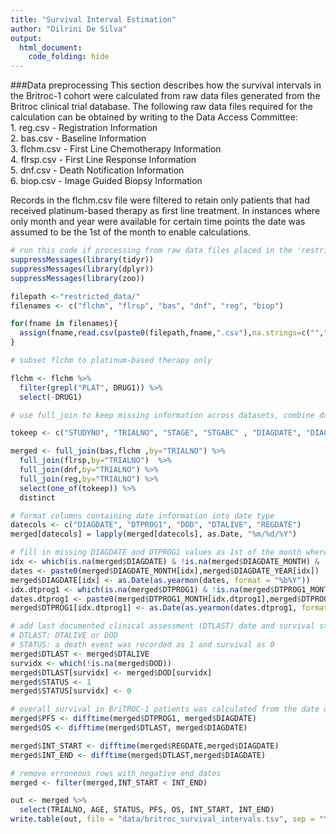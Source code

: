 ```yaml
---
title: "Survival Interval Estimation"
author: "Dilrini De Silva"
output: 
  html_document:
    code_folding: hide
---
```

###Data preprocessing
This section describes how the survival intervals in the Britroc-1 cohort were calculated from raw data files generated from the Britroc clinical trial database. The following raw data files required for the calculation can be obtained by writing to the Data Access Committee:  
1. reg.csv - Registration Information  
2. bas.csv - Baseline Information  
3. flchm.csv - First Line Chemotherapy Information  
4. flrsp.csv - First Line Response Information  
5. dnf.csv - Death Notification Information  
6. biop.csv - Image Guided Biopsy Information  

Records in the flchm.csv file were filtered to retain only patients that had received platinum-based therapy as first line treatment. In instances where only month and year were available for certain time points the date was assumed to be the 1st of the month to enable calculations.  


```r
# run this code if processing from raw data files placed in the 'restricted_data/' folder
suppressMessages(library(tidyr))
suppressMessages(library(dplyr))
suppressMessages(library(zoo))

filepath <-"restricted_data/"
filenames <- c("flchm", "flrsp", "bas", "dnf", "reg", "biop")

for(fname in filenames){
  assign(fname,read.csv(paste0(filepath,fname,".csv"),na.strings=c(""," ","NA"), as.is = T))
}

# subset flchm to platinum-based therapy only

flchm <- flchm %>%
  filter(grepl("PLAT", DRUG1)) %>%
  select(-DRUG1)

# use full_join to keep missing information across datasets, combine dataframes by TRIALNO and retain only columns necessary for subsequent analysis

tokeep <- c("STUDYNO", "TRIALNO", "STAGE", "STGABC" , "DIAGDATE", "DIAGDATE_MONTH", "DIAGDATE_YEAR", "DTPROG1", "DTPROG1_MONTH","DTPROG1_YEAR", "DOD", "DTALIVE", "REGDATE", "AGE", "BIOPDT")

merged <- full_join(bas,flchm ,by="TRIALNO") %>% 
  full_join(flrsp,by="TRIALNO")  %>%
  full_join(dnf,by="TRIALNO") %>%
  full_join(reg,by="TRIALNO") %>% 
  select(one_of(tokeep)) %>%
  distinct

# format columns containing date information into date type
datecols <- c("DIAGDATE", "DTPROG1", "DOD", "DTALIVE", "REGDATE")
merged[datecols] = lapply(merged[datecols], as.Date, "%m/%d/%Y")

# fill in missing DIAGDATE and DTPROG1 values as 1st of the month where only month and year info is available
idx <- which(is.na(merged$DIAGDATE) & !is.na(merged$DIAGDATE_MONTH) & !is.na(merged$DIAGDATE_YEAR))
dates <- paste0(merged$DIAGDATE_MONTH[idx],merged$DIAGDATE_YEAR[idx])
merged$DIAGDATE[idx] <- as.Date(as.yearmon(dates, format = "%b%Y"))
idx.dtprog1 <- which(is.na(merged$DTPROG1) & !is.na(merged$DTPROG1_MONTH)& !is.na(merged$DTPROG1_YEAR))
dates.dtprog1 <- paste0(merged$DTPROG1_MONTH[idx.dtprog1],merged$DTPROG1_YEAR[idx.dtprog1])
merged$DTPROG1[idx.dtprog1] <- as.Date(as.yearmon(dates.dtprog1, format = "%b%Y"))

# add last documented clinical assessment (DTLAST) date and survival status (STATUS) columns as of 1 December 2016
# DTLAST: DTALIVE or DOD
# STATUS: a death event was recorded as 1 and survival as 0  
merged$DTLAST <- merged$DTALIVE
survidx <- which(!is.na(merged$DOD))
merged$DTLAST[survidx] <- merged$DOD[survidx]
merged$STATUS <- 1  
merged$STATUS[survidx] <- 0

# overall survival in BriTROC-1 patients was calculated from the date of enrolment to the date of death or the last documented clinical assessment, with data cutoff at 1 December 2016.
merged$PFS <- difftime(merged$DTPROG1, merged$DIAGDATE)
merged$OS <- difftime(merged$DTLAST, merged$DIAGDATE)

merged$INT_START <- difftime(merged$REGDATE,merged$DIAGDATE)
merged$INT_END <- difftime(merged$DTLAST,merged$DIAGDATE)

# remove erroneous rows with negative end dates
merged <- filter(merged,INT_START < INT_END)

out <- merged %>%
  select(TRIALNO, AGE, STATUS, PFS, OS, INT_START, INT_END)
write.table(out, file = "data/britroc_survival_intervals.tsv", sep = "\t", quote = F, row.names = F)

```






